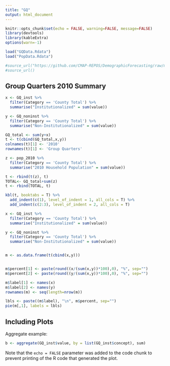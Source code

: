 ```yaml
---
title: "GQ"
output: html_document
---
```


```r
knitr::opts_chunk$set(echo = FALSE, warning=FALSE, message=FALSE)
library(devtools)
library(kableExtra)
options(warn=-1)

load("GQData.Rdata")
load("PopData.Rdata")

#source_url("https://github.com/CMAP-REPOS/DemographicForecasting/raw/main/Population.R")
#source_url()
```

## Group Quarters 2010 Summary

```r
x <- GQ_inst %>%
  filter(Category == 'County Total') %>%
  summarise("Institutionalized" = sum(value))

y <- GQ_noninst %>%
  filter(Category == 'County Total') %>%
  summarise("Non-Institutionalized" = sum(value))

GQ_total <- sum(y+x)
t <- t(cbind(GQ_total,x,y))
colnames(t)[1] <- '2010'
rownames(t)[1] <- 'Group Quarters'

z <- pop_2010 %>%
  filter(Category == 'County Total') %>%
  summarise("2010 Household Population" = sum(value))

t <- rbind(t(z), t)
TOTAL<- GQ_total+sum(z)
t <- rbind(TOTAL, t)

kbl(t, booktabs = T) %>%
  add_indent(c(1), level_of_indent = 1, all_cols = T) %>%
  add_indent(c(2:3), level_of_indent = 2, all_cols = T)
``` 

```r
x <- GQ_inst %>%
  filter(Category == 'County Total') %>%
  summarise("Institutionalized" = sum(value))

y <- GQ_noninst %>%
  filter(Category == 'County Total') %>%
  summarise("Non-Institutionalized" = sum(value))


m <- as.data.frame(t(cbind(x,y)))


m$percent[1] <- paste(round((x/(sum(x,y))*100),0), "%", sep="")
m$percent[2] <- paste(round((y/(sum(x,y))*100),0), "%", sep="")

m$label[1] <- names(x)
m$label[2] <- names(y)
rownames(m) <- seq(length=nrow(m))

lbls <- paste((m$label), "\n", m$percent, sep="")
pie(m[,1], labels = lbls)

```

## Including Plots

Aggregate example:

```r
b <- aggregate(GQ_inst$value, by = list(GQ_inst$concept), sum)


```

Note that the `echo = FALSE` parameter was added to the code chunk to prevent printing of the R code that generated the plot.
